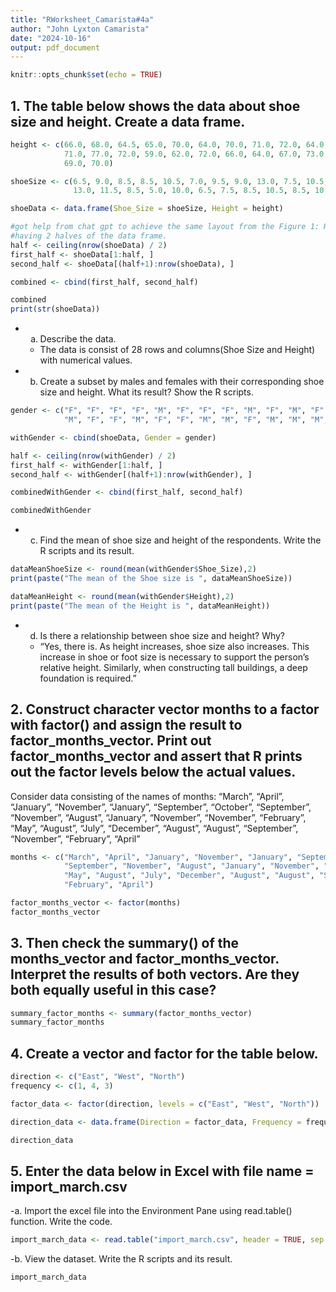 ```yaml
---
title: "RWorksheet_Camarista#4a"
author: "John Lyxton Camarista"
date: "2024-10-16"
output: pdf_document
---
```


```r
knitr::opts_chunk$set(echo = TRUE)
```

## 1. The table below shows the data about shoe size and height. Create a data frame.
```r
height <- c(66.0, 68.0, 64.5, 65.0, 70.0, 64.0, 70.0, 71.0, 72.0, 64.0, 74.5, 67.0, 71.0, 
            71.0, 77.0, 72.0, 59.0, 62.0, 72.0, 66.0, 64.0, 67.0, 73.0, 69.0, 72.0, 70.0, 
            69.0, 70.0)

shoeSize <- c(6.5, 9.0, 8.5, 8.5, 10.5, 7.0, 9.5, 9.0, 13.0, 7.5, 10.5, 8.5, 12.0, 10.5, 
              13.0, 11.5, 8.5, 5.0, 10.0, 6.5, 7.5, 8.5, 10.5, 8.5, 10.5, 11.0, 9.0, 13.0)

shoeData <- data.frame(Shoe_Size = shoeSize, Height = height)

#got help from chat gpt to achieve the same layout from the Figure 1: Household Data, 
#having 2 halves of the data frame.
half <- ceiling(nrow(shoeData) / 2)
first_half <- shoeData[1:half, ]
second_half <- shoeData[(half+1):nrow(shoeData), ]

combined <- cbind(first_half, second_half)

combined
print(str(shoeData))
```

- a. Describe the data.
  - The data is consist of 28 rows and columns(Shoe Size and Height) with numerical values.   
  
  
- b. Create a subset by males and females with their corresponding shoe size and height.
What its result? Show the R scripts.
```r
gender <- c("F", "F", "F", "F", "M", "F", "F", "F", "M", "F", "M", "F", "M", "M", "M", 
            "M", "F", "F", "M", "F", "F", "M", "M", "F", "M", "M", "M", "M")

withGender <- cbind(shoeData, Gender = gender)

half <- ceiling(nrow(withGender) / 2)
first_half <- withGender[1:half, ]
second_half <- withGender[(half+1):nrow(withGender), ]

combinedWithGender <- cbind(first_half, second_half)

combinedWithGender
```
  - c. Find the mean of shoe size and height of the respondents. Write the R scripts and its
result.
```r
dataMeanShoeSize <- round(mean(withGender$Shoe_Size),2)
print(paste("The mean of the Shoe size is ", dataMeanShoeSize))

dataMeanHeight <- round(mean(withGender$Height),2)
print(paste("The mean of the Height is ", dataMeanHeight))
```
- d. Is there a relationship between shoe size and height? Why?
  - "Yes, there is. As height increases, shoe size also increases. This increase in shoe or foot size is necessary to support the person's relative height. Similarly, when constructing tall buildings, a deep foundation is required."
  
  
## 2. Construct character vector months to a factor with factor() and assign the result to factor_months_vector. Print out factor_months_vector and assert that R prints out the factor levels below the actual values.
  
  Consider data consisting of the names of months:
"March", "April", "January", "November", "January", "September", "October", "September", "November", "August", "January", "November", "November", "February", "May", "August", "July", "December", "August", "August", "September", "November", "February", "April"
  
```r
months <- c("March", "April", "January", "November", "January", "September", "October", 
            "September", "November", "August", "January", "November", "November", "February", 
            "May", "August", "July", "December", "August", "August", "September", "November", 
            "February", "April")

factor_months_vector <- factor(months)
factor_months_vector
```

## 3. Then check the summary() of the months_vector and factor_months_vector. Interpret the results of both vectors. Are they both equally useful in this case?
```r
summary_factor_months <- summary(factor_months_vector)
summary_factor_months
```

## 4. Create a vector and factor for the table below.
```r

direction <- c("East", "West", "North")
frequency <- c(1, 4, 3)

factor_data <- factor(direction, levels = c("East", "West", "North"))

direction_data <- data.frame(Direction = factor_data, Frequency = frequency)

direction_data

```

## 5. Enter the data below in Excel with file name = import_march.csv
-a. Import the excel file into the Environment Pane using read.table() function.
Write the code.
```r
import_march_data <- read.table("import_march.csv", header = TRUE, sep = ",")
```
-b. View the dataset. Write the R scripts and its result.
```r
import_march_data
```


  
  
  
  
  
  
  
  
  
  
  
  
  
  
  